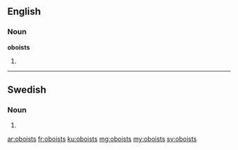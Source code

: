 ==English==

===Noun===
'''oboists'''

# {{plural of|[[oboist]]}}


----

==Swedish==

===Noun===
{{head|sv|noun form}}

# {{sv-noun-form-indef-gen|oboist}}

[[ar:oboists]]
[[fr:oboists]]
[[ku:oboists]]
[[mg:oboists]]
[[my:oboists]]
[[sv:oboists]]